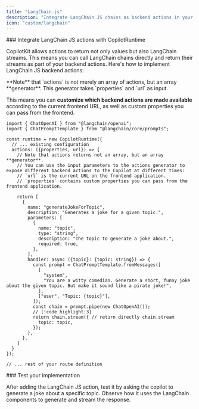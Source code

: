 ```yaml
---
title: "LangChain.js"
description: "Integrate LangChain JS chains as backend actions in your CopilotKit application."
icon: "custom/langchain"
---
```


<Steps>
<Step>
<FindCopilotRuntimeSnippet />
</Step>

<Step>
### Integrate LangChain JS actions with CopilotRuntime

CopilotKit allows actions to return not only values but also LangChain streams. This means you can call LangChain chains directly and return their streams as part of your backend actions. Here's how to implement LangChain JS backend actions:

<Callout>
**Note** that `actions` is not merely an array of actions, but an array **generator**.
This generator takes `properties` and `url` as input.

This means you can **customize which backend actions are made available** according to the current frontend URL, as well as custom properties you can pass from the frontend.
</Callout>


```tsx title="/api/copilotkit/route.ts"
import { ChatOpenAI } from "@langchain/openai";
import { ChatPromptTemplate } from "@langchain/core/prompts";

const runtime = new CopilotRuntime({
  // ... existing configuration
  actions: ({properties, url}) => {
    // Note that actions returns not an array, but an array **generator**.
    // You can use the input parameters to the actions generator to expose different backend actions to the Copilot at different times: 
    // `url` is the current URL on the frontend application.
    // `properties` contains custom properties you can pass from the frontend application.

    return [
      {
        name: "generateJokeForTopic",
        description: "Generates a joke for a given topic.",
        parameters: [
          {
            name: "topic",
            type: "string",
            description: "The topic to generate a joke about.",
            required: true,
          },
        ],
        handler: async ({topic}: {topic: string}) => {
          const prompt = ChatPromptTemplate.fromMessages([
            [
              "system",
              "You are a witty comedian. Generate a short, funny joke about the given topic. But make it sound like a pirate joke!",
            ],
            ["user", "Topic: {topic}"],
          ]);
          const chain = prompt.pipe(new ChatOpenAI());
          // [!code highlight:3]
          return chain.stream({ // return directly chain.stream
            topic: topic,
          });
        },
      },
    ]
  }
});

// ... rest of your route definition
```

</Step>

<Step>
### Test your implementation

After adding the LangChain JS action, test it by asking the copilot to generate a joke about a specific topic. Observe how it uses the LangChain components to generate and stream the response.
</Step>

</Steps>
